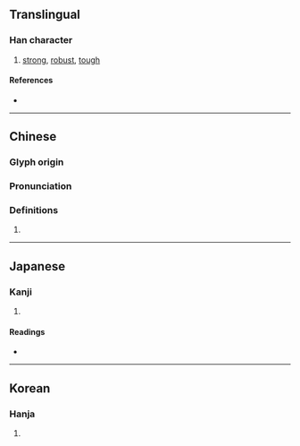 {{also|忞}}
{{character info/new}}
==Translingual==

===Han character===
{{Han char|rn=72|rad=日|as=09|sn=13|four=78604|canj=RKA|ids=⿱敃日}}

# [[strong]], [[robust]], [[tough]]

====References====
* {{Han ref|kx=0498.030|dkj=14041|dj=0866.020|hdz=21527.040|uh=668B|ud=26251|bh=DDC3|bd=56771}}

----

==Chinese==
{{zh-forms}}

===Glyph origin===
{{Han etym}}

===Pronunciation===
{{zh-pron
|m=mǐn
|c=man5
|mc=y
|oc=y
|ma=
|cat=a
}}

===Definitions===
{{zh-hanzi}}

# {{rfdef|lang=zh}}

----

==Japanese==

===Kanji===
{{ja-kanji|grade=|rs=日09}}

# {{defn|lang=ja|sort=日09}}

====Readings====
* {{ja-readings|on=[[びん]] (bin), [[こん]] (kon)|kun=[[つとめる]] (tsutomeru)}}

----

==Korean==

===Hanja===
{{ko-hanja|hangeul=민|eumhun=|rv=min|mr=min|y=min}}

# {{defn|lang=ko|sort=日09}}